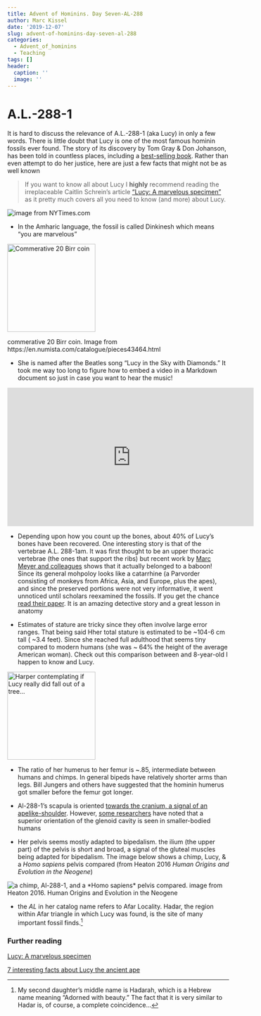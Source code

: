 ```yaml
---
title: Advent of Hominins. Day Seven-AL-288
author: Marc Kissel
date: '2019-12-07'
slug: advent-of-hominins-day-seven-al-288
categories:
  - Advent_of_hominins
  - Teaching
tags: []
header:
  caption: ''
  image: ''
---
```


# A.L.-288-1

It is hard to discuss the relevance of A.L.-288-1 (aka Lucy) in only a few words. There is little doubt that Lucy is one of the most famous hominin fossils ever found. The story of its discovery by Tom Gray & Don Johanson, has been told in countless places, including a [best-selling book](https://www.google.com/books/edition/Lucy/HgGNlFMM5XQC?hl=en&gbpv=0). Rather than even attempt to do her justice, here are just a few facts that might not be as well known

>If you want to know all about Lucy I **highly** recommend reading the irreplaceable  Caitlin Schrein's article ["Lucy: A marvelous specimen"](https://www.nature.com/scitable/knowledge/library/lucy-a-marvelous-specimen-135716086/) as it pretty much covers all you need to know (and more) about Lucy.


<img src="/img/01TB-LUCY1-NYTIMES.jpg" title="image from NYTimes.com"/>



- In the Amharic language, the fossil is called Dinkinesh  which means "you are marvelous"


<img src="/img/LucyCoin_20_birr.PNG" title="Commerative 20 Birr coin" caption = "20 Birr coin from https://en.numista.com/catalogue/pieces43464.html"  width="200" height="200" />

commerative 20 Birr coin. Image from https://en.numista.com/catalogue/pieces43464.html


- She is named after the Beatles song "Lucy in the Sky with Diamonds." It took me way too long to figure how to embed a video in a Markdown document so just in case you want to hear the music!

<iframe width="560" height="315" src="https://www.youtube.com/embed/naoknj1ebqI" frameborder="0" allowfullscreen></iframe>

- Depending upon how you count up the bones, about 40% of Lucy's bones have been recovered. One interesting story is that of the vertebrae A.L. 288-1am. It was first thought to be an upper thoracic vertebrae (the ones that support the ribs) but recent work by [Marc Meyer and colleagues](https://www.elsevier.com/connect/why-lucys-baboon-bone-is-great-for-science-and-evolution-theory) shows that it actually belonged to a baboon! Since its general mohpoloy looks like a catarrhine (a Parvorder consisting of monkeys from Africa, Asia, and Europe, plus the apes), and since the preserved portions were not very informative, it went unnoticed until scholars reexamined the fossils. If you get the chance
[read their paper](https://www.sciencedirect.com/science/article/abs/pii/S0047248415001335). It is an amazing detective story and a great lesson in anatomy


- Estimates of stature are tricky since they often involve large error ranges. That being said Hher total stature is estimated to be ~104-6 cm tall ( ~3.4 feet). Since she reached full adulthood that seems tiny compared to modern humans (she was ~ 64% the height of the average American woman). Check out this comparison between and 8-year-old I happen to know and Lucy.

<img src="/img/Lucy_Harper.jpg" title="Harper contemplating if Lucy really did fall out of a tree..." width="200" height="200" />



- The ratio of her humerus to her femur is ~.85, intermediate between humans and chimps. In general bipeds have relatively shorter arms than legs. Bill Jungers and others have suggested that the hominin humerus got smaller before the femur got longer.

- Al-288-1's scapula is oriented [towards the cranium, a signal of an apelike-shoulder](https://elucy.org/compant/scapula/). However, [some researchers](https://www.semanticscholar.org/paper/What's-Your-Angle-Size-Correction-and-Bar%E2%80%93Glenoid-Inouye-Shea/1f70b8b79967cdb8b582dd58de67fc4a406bc5d7) have noted that a superior orientation of the glenoid cavity is seen in smaller-bodied humans

- Her pelvis seems mostly adapted to bipedalism. the ilium (the upper part) of the pelvis is short and broad, a signal of the gluteal muscles being adapted for bipedalism. The image below shows a chimp, Lucy, & a *Homo sapiens* pelvis compared (from Heaton 2016 *Human Origins and Evolution in the Neogene*)


<img src="/img/Heaton_fig_3.jpg" title="a chimp, Al-288-1, and a *Homo sapiens* pelvis compared. image from Heaton 2016. Human Origins and Evolution in the Neogene" />


- the *AL* in her catalog name refers to Afar Locality. Hadar, the region within Afar triangle in which Lucy was found, is the site of many important fossil finds.^[My second daughter's middle name is Hadarah, which is a Hebrew name meaning "Adorned with beauty." The fact that it is very similar to Hadar is, of course, a complete coincidence...]


### Further reading

[Lucy: A marvelous specimen](https://www.nature.com/scitable/knowledge/library/lucy-a-marvelous-specimen-135716086/)

[7 interesting facts about Lucy the ancient ape](https://www.mnn.com/earth-matters/animals/blogs/facts-about-lucy-australopithecine)









